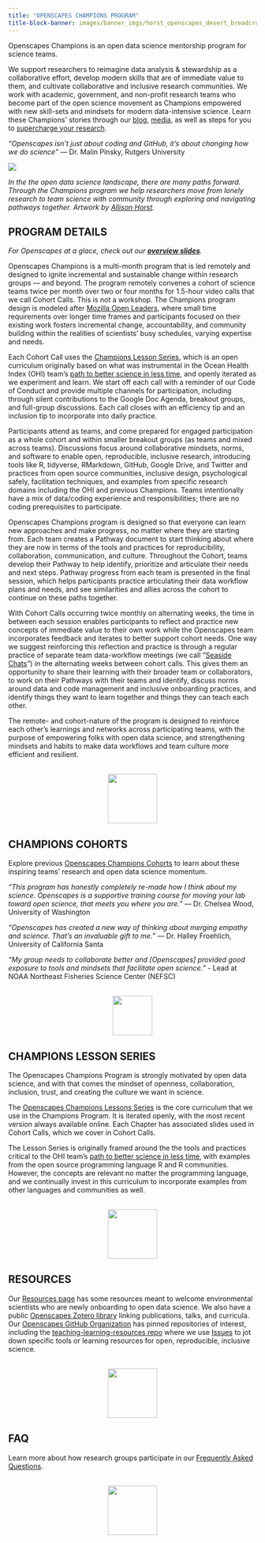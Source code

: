 ```yaml
---
title: "OPENSCAPES CHAMPIONS PROGRAM"
title-block-banner: images/banner_imgs/horst_openscapes_desert_breadcrumbs.png
---
```


<!-- ::: column-screen -->
<!-- ![](images/banner_imgs/horst_openscapes_desert_breadcrumbs.png) -->
<!-- ::: -->
<!-- <br> -->
<!-- <br> -->

::: column-screen
<div class="white-div">
<p class="medium-body-text bold700 center-text">Openscapes Champions is an open data science mentorship program for science teams.</p>
</div>

<div class="white-div">
We support researchers to reimagine data analysis & stewardship as a collaborative effort, develop modern skills that are of immediate value to them, and cultivate collaborative and inclusive research communities. We work with academic, government, and non-profit research teams who become part of the open science movement as Champions empowered with new skill-sets and mindsets for modern data-intensive science. Learn these Champions’ stories through our [blog](), [media](), as well as steps for you to [supercharge your research]().

<p class="gray-bg"><span class="bold700">*“Openscapes isn’t just about coding and GitHub, it’s about changing how we do science”*</span> — Dr. Malin Pinsky, Rutgers University</p>
</div>
:::

![](images/page_imgs/horst_openscapes_champions.jpg)

<p class="small-gray-text center-text">*In the the open data science landscape, there are many paths forward. Through the Champions program we help researchers move from lonely research to team science with community through exploring and navigating pathways together. Artwork by [Allison Horst](https://twitter.com/allison_horst).*</p>

::: column-screen

<div class="white-div">
<h2>PROGRAM DETAILS</h2>

*For Openscapes at a glace, check out our [**overview slides**](https://docs.google.com/presentation/d/e/2PACX-1vRQEGsjdnaIWovo1QTo7oZnMzfuOzlTujObHAa0B2maRioRdpvkr8P7fEzDTD98yTs7j6w3sc_DQ9Zi/pub?start=false&loop=false&delayms=3000&slide=id.gb1d0505bec_0_0).*

Openscapes Champions is a multi-month program that is led remotely and designed to ignite incremental and sustainable change within research groups — and beyond. The program remotely convenes a cohort of science teams twice per month over two or four months for 1.5-hour video calls that we call Cohort Calls. This is not a workshop. The Champions program design is modeled after [Mozilla Open Leaders](https://foundation.mozilla.org/en/initiatives/mozilla-open-leaders/fork-open-leaders/), where small time requirements over longer time frames and participants focused on their existing work fosters incremental change, accountability, and community building within the realities of scientists’ busy schedules, varying expertise and needs.

Each Cohort Call uses the [Champions Lesson Series](https://openscapes.github.io/series/), which is an open curriculum originally based on what was instrumental in the Ocean Health Index (OHI) team’s [path to better science in less time](https://www.nature.com/articles/s41559-017-0160), and openly iterated as we experiment and learn. We start off each call with a reminder of our Code of Conduct and provide multiple channels for participation, including through silent contributions to the Google Doc Agenda, breakout groups, and full-group discussions. Each call closes with an efficiency tip and an inclusion tip to incorporate into daily practice.

Participants attend as teams, and come prepared for engaged participation as a whole cohort and within smaller breakout groups (as teams and mixed across teams). Discussions focus around collaborative mindsets, norms, and software to enable open, reproducible, inclusive research, introducing tools like R, tidyverse, RMarkdown, GitHub, Google Drive, and Twitter and practices from open source communities, inclusive design, psychological safely, facilitation techniques, and examples from specific research domains including the OHI and previous Champions. Teams intentionally have a mix of data/coding experience and responsibilities; there are no coding prerequisites to participate.

Openscapes Champions program is designed so that everyone can learn new approaches and make progress, no matter where they are starting from. Each team creates a Pathway document to start thinking about where they are now in terms of the tools and practices for reproducibility, collaboration, communication, and culture. Throughout the Cohort, teams develop their Pathway to help identify, prioritize and articulate their needs and next steps. Pathway progress from each team is presented in the final session, which helps participants practice articulating their data workflow plans and needs, and see similarities and allies across the cohort to continue on these paths together.

With Cohort Calls occurring twice monthly on alternating weeks, the time in between each session enables participants to reflect and practice new concepts of immediate value to their own work while the Openscapes team incorporates feedback and iterates to better support cohort needs. One way we suggest reinforcing this reflection and practice is through a regular practice of separate team data-workflow meetings (we call “[Seaside Chats]()”) in the alternating weeks between cohort calls. This gives them an opportunity to share their learning with their broader team or collaborators, to work on their Pathways with their teams and identify, discuss norms around data and code management and inclusive onboarding practices, and identify things they want to learn together and things they can teach each other.

The remote- and cohort-nature of the program is designed to reinforce each other’s learnings and networks across participating teams, with the purpose of empowering folks with open data science, and strengthening mindsets and habits to make data workflows and team culture more efficient and resilient.

<br>
<center><img src="images/animals/horst_openscapes_desert_snake.png" width="100"></center> <!-- SC NOTE: want css centering here (not html) -->
</div>

<div class="white-div">
<h2>CHAMPIONS COHORTS</h2>
Explore previous [Openscapes Champions Cohorts](https://openscapes.github.io/events/#category=Champions%20Cohort) to learn about these inspiring teams’ research and open data science momentum.

<p class="gray-bg"><span class="bold700">*“This program has honestly completely re-made how I think about my science. Openscapes is a supportive training course for moving your lab toward open science, that meets you where you are.”*</span> — Dr. Chelsea Wood, University of Washington</p>

<p class="gray-bg"><span class="bold700">*“Openscapes has created a new way of thinking about merging empathy and science. That’s an invaluable gift to me.”*</span> — Dr. Halley Froehlich, University of California Santa</p>

<p class="gray-bg"><span class="bold700">*“My group needs to collaborate better and [Openscapes] provided good exposure to tools and mindsets that facilitate open science.”*</span> - Lead at NOAA Northeast Fisheries Science Center (NEFSC)</p>

<br>
<center><img src="images/animals/horst_openscapes_desert_cactus.png" height="80"></center> <!-- SC NOTE: want css centering here (not html) -->
</div>

<div class="white-div">
<h2>CHAMPIONS LESSON SERIES</h2>

The Openscapes Champions Program is strongly motivated by open data science, and with that comes the mindset of openness, collaboration, inclusion, trust, and creating the culture we want in science.

The [Openscapes Champions Lessons Series](https://openscapes.github.io/series/) is the core curriculum that we use in the Champions Program. It is iterated openly, with the most recent version always available online. Each Chapter has associated slides used in Cohort Calls, which we cover in Cohort Calls.

The Lesson Series is originally framed around the the tools and practices critical to the OHI team’s [path to better science in less time](https://www.nature.com/articles/s41559-017-0160), with examples from the open source programming language R and R communities. However, the concepts are relevant no matter the programming language, and we continually invest in this curriculum to incorporate examples from other languages and communities as well.

<br>
<center><img src="images/animals/horst_openscapes_desert_roadrunner.png" width="100"></center> <!-- SC NOTE: want css centering here (not html) -->
</div>

<div class="white-div">
<h2>RESOURCES</h2>
Our [Resources page]() has some resources meant to welcome environmental scientists who are newly onboarding to open data science. We also have a public [Openscapes Zotero library](https://www.zotero.org/groups/4118402/openscapes/library) linking publications, talks, and curricula. Our [Openscapes GitHub Organization](https://github.com/openscapes) has pinned repositories of interest, including the [teaching-learning-resources repo](https://github.com/openscapes/teaching-learning-resources) where we use [Issues](https://github.com/Openscapes/teaching-learning-resources/issues) to jot down specific tools or learning resources for open, reproducible, inclusive science.

<br>
<center><img src="images/animals/horst_openscapes_desert_agave.png" width="100"></center> <!-- SC NOTE: want css centering here (not html) -->
</div>

<div class="white-div">
<h2>FAQ</h2>
Learn more about how research groups participate in our [Frequently Asked Questions]().

<br>
<center><img src="images/animals/horst_openscapes_desert_tortoise.png" width="100"></center> <!-- SC NOTE: want css centering here (not html) -->
</div>

:::
